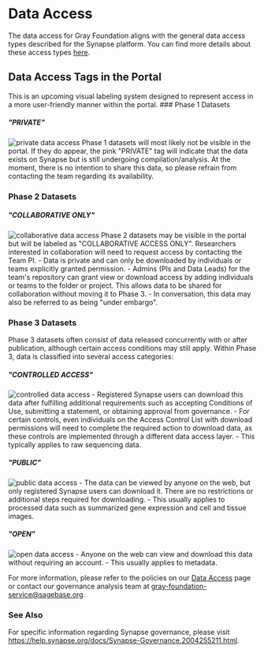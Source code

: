 
# Data Access

The data access for Gray Foundation aligns with the general data access types described for the Synapse platform. You can find more details about these access types [here](https://help.synapse.org/docs/Data-Access-Types.2014904611.html).

## Data Access Tags in the Portal

<Callout type="info" emoji="ℹ️">
  This is an upcoming visual labeling system designed to represent access in a more user-friendly manner within the portal.
</Callout>

<Steps>
### Phase 1 Datasets

##### "PRIVATE"
<Image src="/badge_phase1_PRIVATE.svg" alt="private data access" width={160} height={30} />
Phase 1 datasets will most likely not be visible in the portal. If they do appear, the pink "PRIVATE" tag will indicate that the data exists on Synapse but is still undergoing compilation/analysis. At the moment, there is no intention to share this data, so please refrain from contacting the team regarding its availability.

### Phase 2 Datasets

##### "COLLABORATIVE ONLY"
<Image src="/badge_phase2_COLLAB.svg" alt="collaborative data access" width={270} height={30} />
Phase 2 datasets may be visible in the portal but will be labeled as "COLLABORATIVE ACCESS ONLY". Researchers interested in collaboration will need to request access by contacting the Team PI.
- Data is private and can only be downloaded by individuals or teams explicitly granted permission.
- Admins (PIs and Data Leads) for the team's repository can grant view or download access by adding individuals or teams to the folder or project. This allows data to be shared for collaboration without moving it to Phase 3.
- In conversation, this data may also be referred to as being "under embargo".

### Phase 3 Datasets

Phase 3 datasets often consist of data released concurrently with or after publication, although certain access conditions may still apply. Within Phase 3, data is classified into several access categories:

##### "CONTROLLED ACCESS"
<Image src="/badge_phase3_CONTROLLED.svg" alt="controlled data access" width={200} height={30} />
- Registered Synapse users can download this data after fulfilling additional requirements such as accepting Conditions of Use, submitting a statement, or obtaining approval from governance.
- For certain controls, even individuals on the Access Control List with download permissions will need to complete the required action to download data, as these controls are implemented through a different data access layer.
- This typically applies to raw sequencing data.

##### "PUBLIC"
<Image src="/badge_phase3_PUBLIC.svg" alt="public data access" width={140} height={30} />
- The data can be viewed by anyone on the web, but only registered Synapse users can download it. There are no restrictions or additional steps required for downloading.
- This usually applies to processed data such as summarized gene expression and cell and tissue images.

##### "OPEN"
<Image src="/badge_phase3_OPEN.svg" alt="open data access" width={130} height={30} />
- Anyone on the web can view and download this data without requiring an account.
- This usually applies to metadata.

</Steps>

For more information, please refer to the policies on our [Data Access](/help/data-access) page or contact our governance analysis team at gray-foundation-service@sagebase.org.

### See Also

For specific information regarding Synapse governance, please visit https://help.synapse.org/docs/Synapse-Governance.2004255211.html.